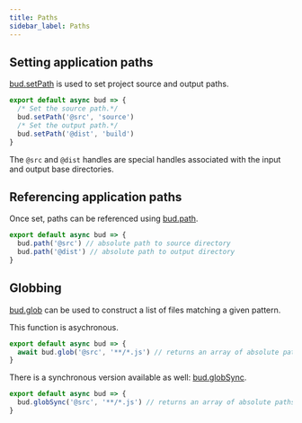 ```yaml
---
title: Paths
sidebar_label: Paths
---
```


## Setting application paths

[bud.setPath](/reference/bud.setPath) is used to set project source and output paths.

```js title=bud.config.js
export default async bud => {
  /* Set the source path.*/
  bud.setPath('@src', 'source')
  /* Set the output path.*/
  bud.setPath('@dist', 'build')
}
```

The `@src` and `@dist` handles are special handles associated with the input and output base directories.

## Referencing application paths

Once set, paths can be referenced using [bud.path](/reference/bud.path).

```js title=bud.config.js
export default async bud => {
  bud.path('@src') // absolute path to source directory
  bud.path('@dist') // absolute path to output directory
}
```

## Globbing

[bud.glob](/reference/bud.glob) can be used to construct a list of files matching a given pattern.

This function is asychronous.

```js title=bud.config.js
export default async bud => {
  await bud.glob('@src', '**/*.js') // returns an array of absolute paths
}
```

There is a synchronous version available as well: [bud.globSync](/reference/bud.globSync).

```js title=bud.config.js
export default async bud => {
  bud.globSync('@src', '**/*.js') // returns an array of absolute paths
}
```
